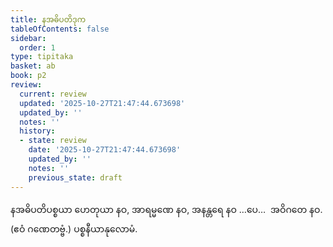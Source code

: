```yaml
---
title: နအဓိပတိဒုက
tableOfContents: false
sidebar:
  order: 1
type: tipitaka
basket: ab
book: p2
review:
  current: review
  updated: '2025-10-27T21:47:44.673698'
  updated_by: ''
  notes: ''
  history:
  - state: review
    date: '2025-10-27T21:47:44.673698'
    updated_by: ''
    notes: ''
    previous_state: draft
---
```



<ReviewStatus review={frontmatter.review} showDetails={true} />

<HypothesisAnnotation frontmatter={frontmatter} />

<DynamicBreadcrumb />

<Division number="135" book="p2" e="ch" v="38" p="58">

<Paragraph number="373" book="p2">
နအဓိပတိပစ္စယာ ဟေတုယာ နဝ, အာရမ္မဏေ နဝ, အနန္တရေ နဝ …ပေ…  အဝိဂတေ နဝ. (ဧဝံ ဂဏေတဗ္ဗံ.)

</Paragraph>
</Division>

<Paragraph number="374" type="center" book="p2">
ပစ္စနီယာနုလောမံ.
</Paragraph>
